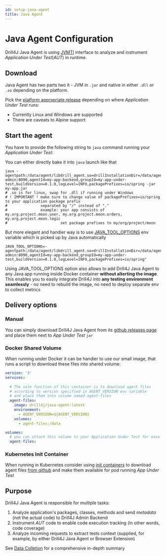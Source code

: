 ```yaml
---
id: setup-java-agent
title: Java Agent
---
```


# Java Agent Configuration

Drill4J Java Agent is using [JVMTI](https://docs.oracle.com/javase/8/docs/technotes/guides/jvmti/) interface
to analyze and instrument _Application Under Test_(_AUT_) in runtime.

## Download

Java Agent has two parts two it - JVM in `.jar` and native in either `.dll` or `.so` depending on the platform. 

Pick the [platform appropriate release](https://github.com/Drill4J/java-agent/releases) depending on where _Application Under Test_ runs:
- Currently Linux and Windows are supported 
- There are caveats to Alpine support


## Start the agent

You have to provide the following string to `java` command running your _Application Under Test_:

You can either directly bake it into `java` launch like that
```shell
java -agentpath:/data/agent/libdrill_agent.so=drillInstallationDir=/data/agent,adminAddress=wss://drill-admin:8090,agentId=my-app-backend,groupId=my-app-under-test,buildVersion=0.1.0,logLevel=INFO,packagePrefixes=io/spring -jar my-app.jar
# .so is for linux, swap for .dll if running under Windows
# ! IMPORTANT ! make sure to change value of packagePrefixes=io/spring to your application package prefix
#               separated by "/" instead of "."
#               example: your app consists of my.org.project.moon.user, my.org.project.moon.orders, my.org.project.moon.logic
#                        set package prefixes to my/org/project/moon
```

But more elegant and handier way is to use [JAVA_TOOL_OPTIONS](https://docs.oracle.com/javase/8/docs/technotes/guides/troubleshoot/envvars002.html) env variable which is picked up by Java automatically
```
JAVA_TOOL_OPTIONS=-agentpath:/data/agent/libdrill_agent.so=drillInstallationDir=/data/agent,adminAddress=wss://drill-admin:8090,agentId=my-app-backend,groupId=my-app-under-test,buildVersion=0.1.0,logLevel=INFO,packagePrefixes=io/spring"
```

Using JAVA_TOOL_OPTIONS option also allows to add Drill4J Java Agent to any Java app running inside Docker container __without alterting the image__.<br/>
This enables you to easily integrate Drill4J into __any testing environment seamlessly__ - no need to rebuild the image, no need to deploy separate env to collect metrics

## Delivery options

### Manual
You can simply download Drill4J Java Agent from its [github releases page](https://github.com/Drill4J/java-agent/releases) and place them next to _App Under Test_ `jar`

### Docker Shared Volume 
When running under Docker it can be handier to use our small image, that runs a script to download these files into shared volume:
```yaml
version: '3'
services:
  
  # The sole function of this container is to download agent files
  # according to version specified in AGENT_VERSION env variable
  # and place them into volume named agent-files
  agent-files:
    image: drill4j/java-agent:latest
    environment:
      - AGENT_VERSION=${AGENT_VERSION} 
    volumes:
      - agent-files:/data

volumes:
  # you can attach this volume to your Application Under Test for ease of access to agent files
  agent-files:
```

### Kubernetes Init Container

When running in Kubernetes consider using [init containers](https://kubernetes.io/docs/concepts/workloads/pods/init-containers/)
to download agent files [from github](https://github.com/Drill4J/java-agent/releases) and make them available for pod running _App Under Test_

## Purpose 

Drill4J Java Agent is responsible for multiple tasks:

1. Analyze application's packages, classes, methods and send _metadata_ (not the actual code) to Drill4J Admin Backend
2. Instrument _AUT_ code to enable code execution tracking (in other words, code coverage)
3. Analyze incoming requests to extract tests context (supplied, for example, by either Drill4J Java Agent or Browser Extension) 

See [Data Colletion](/docs/basic-concepts/data-collection) for a comprehensive in-depth summary